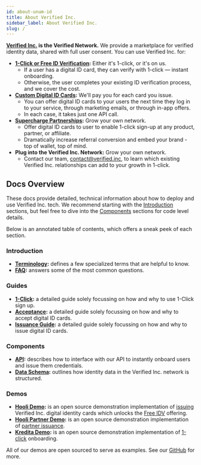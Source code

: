 ```yaml
---
id: about-unum-id
title: About Verified Inc.
sidebar_label: About Verified Inc.
slug: /
---
```



**[Verified Inc.](https://www.verified.inc) is the Verified Network.** We provide a marketplace for verified identity data, shared with full user consent. You can use Verified Inc. for:
- **[1-Click or Free ID Verification](https://www.verified.inc/solutions/for-companies#1-click-or-free-verification):** Either it's 1-click, or it's on us.
    - If a user has a digital ID card, they can verify with 1-click — instant onboarding.
    - Otherwise, the user completes your existing ID verification process, and we cover the cost.
- **[Custom Digital ID Cards](https://www.verified.inc/product/for-companies#issue-digital-id-cards):** We'll pay you for each card you issue.
    - You can offer digital ID cards to your users the next time they log in to your service, through marketing emails, or through in-app offers.
    - In each case, it takes just one API call.
- **[Supercharge Partnerships](https://www.verified.inc/solutions/for-companies#supercharge-partnerships):** Grow your own network.
    - Offer digital ID cards to user to enable 1-click sign-up at any product, partner, or affiliate.
    - Dramatically increase referral conversion and embed your brand - top of wallet, top of mind.
- **Plug into the Verified Inc. Network:** Grow your own network.
    - Contact our team, contact@verified.inc, to learn which existing Verified Inc. relationships can add to your growth in 1-click.

## Docs Overview

These docs provide detailed, technical information about how to deploy and use Verified Inc. tech. We recommend starting with the [Introduction](#introduction) sections, but feel free to dive into the [Components](#components) sections for code level details.

Below is an annotated table of contents, which offers a sneak peek of each section.

### Introduction
- **[Terminology](/terminology):** defines a few specialized terms that are helpful to know.
- **[FAQ](/deployment-overview):** answers some of the most common questions.

### Guides
- **[1-Click](/acceptance-guide):** a detailed guide solely focussing on how and why to use 1-Click sign up.
- **[Acceptance](/acceptance-guide):** a detailed guide solely focussing on how and why to accept digital ID cards.
- **[Issuance Guide](/issuance-guide):** a detailed guide solely focussing on how and why to issue digital ID cards.

### Components
- **[API](/api-overview):** describes how to interface with our API to instantly onboard users and issue them credentials.
- **[Data Schema](/schema):** outlines how identity data in the Verified Inc. network is structured.

### Demos
- **[Hooli Demo](/hooli-demo):** is an open source demonstration implementation of [issuing](https://www.verified.inc/issue) Verified Inc. digital identity cards which unlocks the [Free IDV](/issuance-guide) offering.
- **[Hooli Partner Demo](/hooli-partner-demo):** is an open source demonstration implementation of [partner issuance](/issuance-guide#partner-issuance).
- **[Kredita Demo](/kredita-demo):** is an open source demonstration implementation of [1-click](https://www.verified.inc/1-click) onboarding.

All of our demos are open sourced to serve as examples. See our [GitHub](https://github.com/VerifiedInc) for more.
